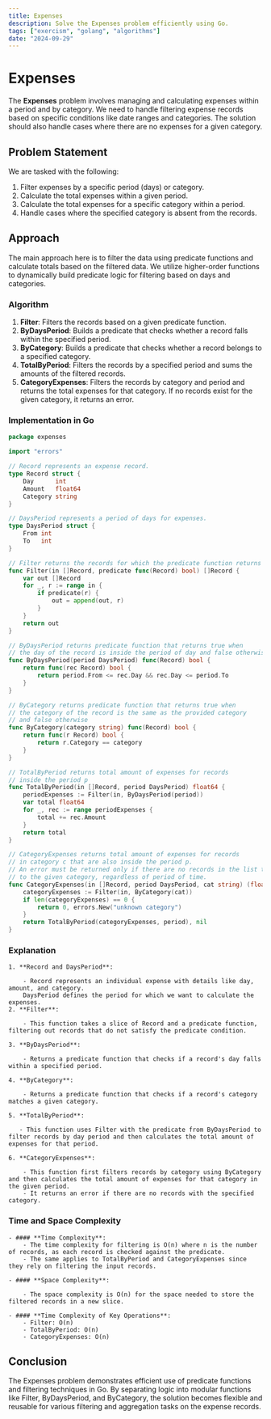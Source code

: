 ```yaml
---
title: Expenses
description: Solve the Expenses problem efficiently using Go.
tags: ["exercism", "golang", "algorithms"]
date: "2024-09-29"
---
```


# Expenses

The **Expenses** problem involves managing and calculating expenses within a period and by category. We need to handle filtering expense records based on specific conditions like date ranges and categories. The solution should also handle cases where there are no expenses for a given category.

## Problem Statement

We are tasked with the following:
1. Filter expenses by a specific period (days) or category.
2. Calculate the total expenses within a given period.
3. Calculate the total expenses for a specific category within a period.
4. Handle cases where the specified category is absent from the records.

## Approach

The main approach here is to filter the data using predicate functions and calculate totals based on the filtered data. We utilize higher-order functions to dynamically build predicate logic for filtering based on days and categories.

### Algorithm

1. **Filter**: Filters the records based on a given predicate function.
2. **ByDaysPeriod**: Builds a predicate that checks whether a record falls within the specified period.
3. **ByCategory**: Builds a predicate that checks whether a record belongs to a specified category.
4. **TotalByPeriod**: Filters the records by a specified period and sums the amounts of the filtered records.
5. **CategoryExpenses**: Filters the records by category and period and returns the total expenses for that category. If no records exist for the given category, it returns an error.

### Implementation in Go

```go
package expenses

import "errors"

// Record represents an expense record.
type Record struct {
	Day      int
	Amount   float64
	Category string
}

// DaysPeriod represents a period of days for expenses.
type DaysPeriod struct {
	From int
	To   int
}

// Filter returns the records for which the predicate function returns true.
func Filter(in []Record, predicate func(Record) bool) []Record {
	var out []Record
	for _, r := range in {
		if predicate(r) {
			out = append(out, r)
		}
	}
	return out
}

// ByDaysPeriod returns predicate function that returns true when
// the day of the record is inside the period of day and false otherwise
func ByDaysPeriod(period DaysPeriod) func(Record) bool {
	return func(rec Record) bool {
		return period.From <= rec.Day && rec.Day <= period.To
	}
}

// ByCategory returns predicate function that returns true when
// the category of the record is the same as the provided category
// and false otherwise
func ByCategory(category string) func(Record) bool {
	return func(r Record) bool {
		return r.Category == category
	}
}

// TotalByPeriod returns total amount of expenses for records
// inside the period p
func TotalByPeriod(in []Record, period DaysPeriod) float64 {
	periodExpenses := Filter(in, ByDaysPeriod(period))
	var total float64
	for _, rec := range periodExpenses {
		total += rec.Amount
	}
	return total
}

// CategoryExpenses returns total amount of expenses for records
// in category c that are also inside the period p.
// An error must be returned only if there are no records in the list that belong
// to the given category, regardless of period of time.
func CategoryExpenses(in []Record, period DaysPeriod, cat string) (float64, error) {
	categoryExpenses := Filter(in, ByCategory(cat))
	if len(categoryExpenses) == 0 {
		return 0, errors.New("unknown category")
	}
	return TotalByPeriod(categoryExpenses, period), nil
}
```

### Explanation

    1. **Record and DaysPeriod**:

        - Record represents an individual expense with details like day, amount, and category.
        DaysPeriod defines the period for which we want to calculate the expenses.
    2. **Filter**:

        - This function takes a slice of Record and a predicate function, filtering out records that do not satisfy the predicate condition.

    3. **ByDaysPeriod**:

        - Returns a predicate function that checks if a record's day falls within a specified period.

    4. **ByCategory**:

        - Returns a predicate function that checks if a record's category matches a given category.
    
    5. **TotalByPeriod**:

       - This function uses Filter with the predicate from ByDaysPeriod to filter records by day period and then calculates the total amount of expenses for that period.

    6. **CategoryExpenses**:

        - This function first filters records by category using ByCategory and then calculates the total amount of expenses for that category in the given period.
        - It returns an error if there are no records with the specified category.

### Time and Space Complexity
    - #### **Time Complexity**:
        - The time complexity for filtering is O(n) where n is the number of records, as each record is checked against the predicate.
        - The same applies to TotalByPeriod and CategoryExpenses since they rely on filtering the input records.

    - #### **Space Complexity**:

        - The space complexity is O(n) for the space needed to store the filtered records in a new slice.

    - #### **Time Complexity of Key Operations**:
        - Filter: O(n)
        - TotalByPeriod: O(n)
        - CategoryExpenses: O(n)


## Conclusion
The Expenses problem demonstrates efficient use of predicate functions and filtering techniques in Go. By separating logic into modular functions like Filter, ByDaysPeriod, and ByCategory, the solution becomes flexible and reusable for various filtering and aggregation tasks on the expense records.